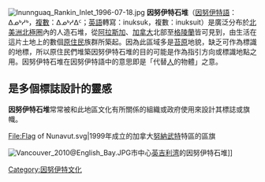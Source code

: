[[File:Inunnguaq_Rankin_Inlet_1996-07-18.jpg|thumb]]
'''因努伊特石堆'''（[[因努伊特語|因努伊特語]]：ᐃᓄᒃᓱᒃ，[[複數_(語法)|複數]]：ᐃᓄᒃᓱᐃᑦ；[[英語|英語]]轉寫：inuksuk，複數：inuksuit）是廣泛分布於[[北美洲|北美洲]][[北極圈|北極圈]]內的人造石堆，從[[阿拉斯加|阿拉斯加]]、[[加拿大|加拿大]]北部至[[格陵蘭|格陵蘭]]皆可見到，由生活在這片土地上的數個[[原住民|原住民]]族群所築起。因為此區域多是[[苔原|苔原]]地貌，缺乏可作為標識的地標，所以原住民們堆築因努伊特石堆的目的可能是作為指引方向或標識地點之用。因努伊特石堆在因努伊特語中的意思即是「代替[[人|人]]的物體」之意。

== 是多個標誌設計的靈感 ==
'''因努伊特石堆'''常常被和此地區文化有所關係的組織或政府使用來設計其標誌或旗幟。

<gallery>File:Flag of Nunavut.svg|1999年成立的加拿大[[努納武特|努納武特]]特區的區旗
<!-- 注释出：File:2010 Winter Olympics logo.svg|[[2010年温哥華冬季奧運會|2010年温哥華冬季奧運會]]的標誌 -->
</gallery>
[[File:Vancouver_2010@English_Bay.JPG|thumb]]市中心[[英吉利湾|英吉利湾]]的因努伊特石堆]]
{{commonscat|Inuksuit}}
{{格陵蘭小作品}}
[[Category:因努伊特文化|Category:因努伊特文化]]